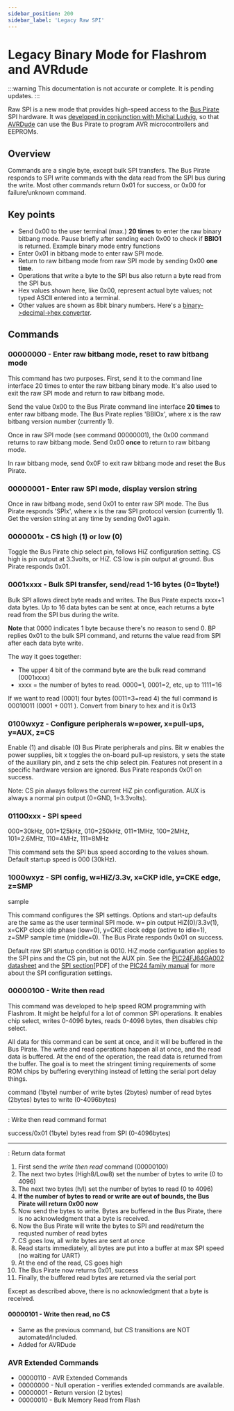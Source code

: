 ---
sidebar_position: 200
sidebar_label: 'Legacy Raw SPI'
---

# Legacy Binary Mode for Flashrom and AVRdude




<OldSiteWarning/>




:::warning
This documentation is not accurate or complete. It is pending updates.
:::

Raw SPI is a new mode that provides high-speed access to the [Bus
Pirate](http://dangerousprototypes.com/bus-pirate-manual/) SPI hardware.
It was [developed in conjunction with Michal
Ludvig](http://dangerousprototypes.com/2009/10/08/avrdude-patch-program-avrs-with-the-bus-pirate/),
so that [AVRDude](http://www.nongnu.org/avrdude/) can use the Bus Pirate
to program AVR microcontrollers and EEPROMs.

## Overview

Commands are a single byte, except bulk SPI transfers. The Bus Pirate
responds to SPI write commands with the data read from the SPI bus
during the write. Most other commands return 0x01 for success, or 0x00
for failure/unknown command.

## Key points 

-   Send 0x00 to the user terminal (max.) **20 times** to enter the raw
    binary bitbang mode. Pause briefly after sending each 0x00 to check
    if **BBIO1** is returned. Example binary mode entry
    functions
-   Enter 0x01 in bitbang mode to enter raw SPI mode.
-   Return to raw bitbang mode from raw SPI mode by sending 0x00 **one
    time**.
-   Operations that write a byte to the SPI bus also return a byte read
    from the SPI bus.
-   Hex values shown here, like 0x00, represent actual byte values; not
    typed ASCII entered into a terminal.
-   Other values are shown as 8bit binary numbers. Here\'s a
    [binary-\>decimal-\>hex
    converter](http://www.mathsisfun.com/binary-decimal-hexadecimal-converter.html).

## Commands

### 00000000 - Enter raw bitbang mode, reset to raw bitbang mode

This command has two purposes. First, send it to the command line
interface 20 times to enter the raw bitbang binary mode. It\'s also used
to exit the raw SPI mode and return to raw bitbang mode.

Send the value 0x00 to the Bus Pirate command line interface **20
times** to enter raw bitbang mode. The Bus Pirate replies \'BBIOx\',
where x is the raw bitbang version number (currently 1).

Once in raw SPI mode (see command 00000001), the 0x00 command returns to
raw bitbang mode. Send 0x00 **once** to return to raw bitbang mode.

In raw bitbang mode, send 0x0F to exit raw bitbang mode and reset the
Bus Pirate.

### 00000001 - Enter raw SPI mode, display version string 

Once in raw bitbang mode, send 0x01 to enter raw SPI mode. The Bus
Pirate responds \'SPIx\', where x is the raw SPI protocol version
(currently 1). Get the version string at any time by sending 0x01 again.

### 0000001x - CS high (1) or low (0)

Toggle the Bus Pirate chip select pin, follows HiZ configuration
setting. CS high is pin output at 3.3volts, or HiZ. CS low is pin output
at ground. Bus Pirate responds 0x01.

### 0001xxxx - Bulk SPI transfer, send/read 1-16 bytes (0=1byte!)

Bulk SPI allows direct byte reads and writes. The Bus Pirate expects
xxxx+1 data bytes. Up to 16 data bytes can be sent at once, each returns
a byte read from the SPI bus during the write.

**Note** that 0000 indicates 1 byte because there\'s no reason to send
0. BP replies 0x01 to the bulk SPI command, and returns the value read
from SPI after each data byte write.

The way it goes together:

-   The upper 4 bit of the command byte are the bulk read command
    (0001xxxx)
-   xxxx = the number of bytes to read. 0000=1, 0001=2, etc, up to
    1111=16

If we want to read (0001) four bytes (0011=3=read 4) the full command is
00010011 (0001 + 0011 ). Convert from binary to hex and it is 0x13

### 0100wxyz - Configure peripherals w=power, x=pull-ups, y=AUX, z=CS

Enable (1) and disable (0) Bus Pirate peripherals and pins. Bit w
enables the power supplies, bit x toggles the on-board pull-up
resistors, y sets the state of the auxiliary pin, and z sets the chip
select pin. Features not present in a specific hardware version are
ignored. Bus Pirate responds 0x01 on success.

Note: CS pin always follows the current HiZ pin configuration. AUX is
always a normal pin output (0=GND, 1=3.3volts).

### 01100xxx - SPI speed

000=30kHz, 001=125kHz, 010=250kHz, 011=1MHz, 100=2MHz, 101=2.6MHz,
110=4MHz, 111=8MHz

This command sets the SPI bus speed according to the values shown.
Default startup speed is 000 (30kHz).

### 1000wxyz - SPI config, w=HiZ/3.3v, x=CKP idle, y=CKE edge, z=SMP
sample

This command configures the SPI settings. Options and start-up defaults
are the same as the user terminal SPI mode. w= pin output
HiZ(0)/3.3v(1), x=CKP clock idle phase (low=0), y=CKE clock edge (active
to idle=1), z=SMP sample time (middle=0). The Bus Pirate responds 0x01
on success.

Default raw SPI startup condition is 0010. HiZ mode configuration
applies to the SPI pins and the CS pin, but not the AUX pin. See the
[PIC24FJ64GA002
datasheet](http://www.microchip.com/wwwproducts/Devices.aspx?dDocName=en026374)
and the [SPI
section](http://ww1.microchip.com/downloads/en/DeviceDoc/39699b.pdf)\[PDF\]
of the [PIC24 family
manual](http://www.microchip.com/stellent/idcplg?IdcService=SS_GET_PAGE&nodeId=2575)
for more about the SPI configuration settings.

### 00000100 - Write then read

This command was developed to help speed ROM programming with Flashrom.
It might be helpful for a lot of common SPI operations. It enables chip
select, writes 0-4096 bytes, reads 0-4096 bytes, then disables chip
select.

All data for this command can be sent at once, and it will be buffered
in the Bus Pirate. The write and read operations happen all at once, and
the read data is buffered. At the end of the operation, the read data is
returned from the buffer. The goal is to meet the stringent timing
requirements of some ROM chips by buffering everything instead of
letting the serial port delay things.

  command (1byte)   number of write bytes (2bytes)   number of read bytes (2bytes)   bytes to write (0-4096bytes)
  ----------------- -------------------------------- ------------------------------- ------------------------------

  : Write then read command format

  success/0x01 (1byte)   bytes read from SPI (0-4096bytes)
  ---------------------- -----------------------------------

  : Return data format

1.  First send the *write then read* command (00000100)
2.  The next two bytes (High8/Low8) set the number of bytes to write (0
    to 4096)
3.  The next two bytes (h/l) set the number of bytes to read (0 to 4096)
4.  **If the number of bytes to read or write are out of bounds, the Bus
    Pirate will return 0x00 now**
5.  Now send the bytes to write. Bytes are buffered in the Bus Pirate,
    there is no acknowledgment that a byte is received.
6.  Now the Bus Pirate will write the bytes to SPI and read/return the
    requsted number of read bytes
7.  CS goes low, all write bytes are sent at once
8.  Read starts immediately, all bytes are put into a buffer at max SPI
    speed (no waiting for UART)
9.  At the end of the read, CS goes high
10. The Bus Pirate now returns 0x01, success
11. Finally, the buffered read bytes are returned via the serial port

Except as described above, there is no acknowledgment that a byte is
received.

#### 00000101 - Write then read, no CS

-   Same as the previous command, but CS transitions are NOT
    automated/included.
-   Added for AVRDude

### AVR Extended Commands

-   00000110 - AVR Extended Commands
-   00000000 - Null operation - verifies extended commands are available.
-   00000001 - Return version (2 bytes)
-   00000010 - Bulk Memory Read from Flash